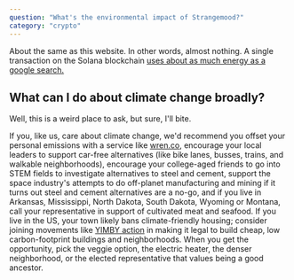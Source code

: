 ```yaml
---
question: "What's the environmental impact of Strangemood?"
category: "crypto"
---
```


About the same as this website. In other words, almost nothing. A single transaction on the Solana blockchain [uses about as much energy as a google search.](https://solana.com/news/solana-energy-usage-report-november-2021)

## What can I do about climate change broadly?

Well, this is a weird place to ask, but sure, I'll bite.

If you, like us, care about climate change, we'd recommend you offset your personal emissions with a service like [wren.co](https://www.wren.co/), encourage your local leaders to support car-free alternatives (like bike lanes, busses, trains, and walkable neighborhoods), encourage your college-aged friends to go into STEM fields to investigate alternatives to steel and cement, support the space industry's attempts to do off-planet manufacturing and mining if it turns out steel and cement alternatives are a no-go, and if you live in Arkansas, Mississippi, North Dakota, South Dakota, Wyoming or Montana, call your representative in support of cultivated meat and seafood. If you live in the US, your town likely bans climate-friendly housing; consider joining movements like [YIMBY action](https://yimbyaction.org/) in making it legal to build cheap, low carbon-footprint buildings and neighborhoods. When you get the opportunity, pick the veggie option, the electric heater, the denser neighborhood, or the elected representative that values being a good ancestor.
